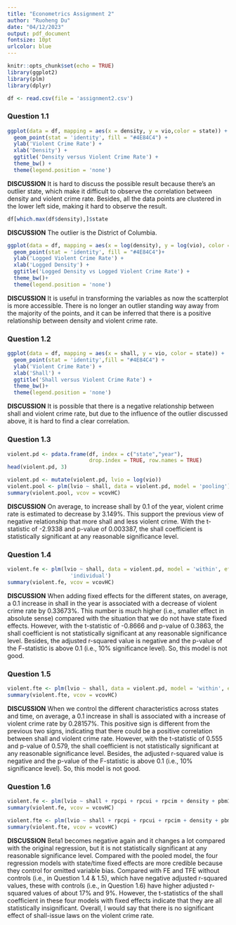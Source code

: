 ```yaml
---
title: "Econometrics Assignment 2"
author: "Ruoheng Du"
date: "04/12/2023"
output: pdf_document
fontsize: 10pt
urlcolor: blue
---
```


```r
knitr::opts_chunk$set(echo = TRUE)
library(ggplot2)
library(plm)
library(dplyr)
```

```r
df <- read.csv(file = 'assignment2.csv')
```


### Question 1.1


```r
ggplot(data = df, mapping = aes(x = density, y = vio,color = state)) +
  geom_point(stat = 'identity', fill = "#4E84C4") + 
  ylab('Violent Crime Rate') +
  xlab('Density') +
  ggtitle('Density versus Violent Crime Rate') +
  theme_bw() + 
  theme(legend.position = 'none')
```

**DISCUSSION** 
It is hard to discuss the possible result because there's an outlier state, which make it difficult to observe the correlation between density and violent crime rate. Besides, all the data points are clustered in the lower left side, making it hard to observe the result.

```r
df[which.max(df$density),]$state
```

**DISCUSSION** 
The outlier is the District of Columbia.

```r
ggplot(data = df, mapping = aes(x = log(density), y = log(vio), color = state)) +
  geom_point(stat = 'identity', fill = "#4E84C4")+ 
  ylab('Logged Violent Crime Rate') +
  xlab('Logged Density') +
  ggtitle('Logged Density vs Logged Violent Crime Rate') +
  theme_bw()+ 
  theme(legend.position = 'none')
```

**DISCUSSION** 
It is useful in transforming the variables as now the scatterplot is more accessible. There is no longer an outlier standing way away from the majority of the points, and it can be inferred that there is a positive relationship between density and violent crime rate. 


### Question 1.2


```r
ggplot(data = df, mapping = aes(x = shall, y = vio, color = state)) +
  geom_point(stat = 'identity',fill = "#4E84C4") + 
  ylab('Violent Crime Rate') +
  xlab('Shall') +
  ggtitle('Shall versus Violent Crime Rate') +
  theme_bw()+ 
  theme(legend.position = 'none')
```

**DISCUSSION** 
It is possible that there is a negative relationship between shall and violent crime rate, but due to the influence of the outlier discussed above, it is hard to find a clear correlation.


### Question 1.3


```r
violent.pd <- pdata.frame(df, index = c("state","year"), 
                          drop.index = TRUE, row.names = TRUE)
head(violent.pd, 3)
```

```r
violent.pd <- mutate(violent.pd, lvio = log(vio))
violent.pool <- plm(lvio ~ shall, data = violent.pd, model = 'pooling')
summary(violent.pool, vcov = vcovHC)
```

**DISCUSSION** 
On average, to increase shall by 0.1 of the year, violent crime rate is estimated to decrease by 3.149%. This support the previous view of negative relationship that more shall and less violent crime. With the t-statistic of -2.9338 and p-value of 0.003387, the shall coefficient is statistically significant at any reasonable significance level.


### Question 1.4


```r
violent.fe <- plm(lvio ~ shall, data = violent.pd, model = 'within', effect = 
                    'individual')
summary(violent.fe, vcov = vcovHC)
```


**DISCUSSION** 
When adding fixed effects for the different states, on average, a 0.1 increase in shall in the year is associated with a decrease of violent crime rate by 0.33673%. This number is much higher (i.e., smaller effect in absolute sense) compared with the situation that we do not have state fixed effects. 
However, with the t-statistic of -0.8666 and p-value of 0.3863, the shall coefficient is not statistically significant at any reasonable significance level. Besides, the adjusted r-squared value is negative and the p-value of the F-statistic is above 0.1 (i.e., 10% significance level). So, this model is not good.


### Question 1.5


```r
violent.fte <- plm(lvio ~ shall, data = violent.pd, model = 'within', effect = 'twoways')
summary(violent.fte, vcov = vcovHC)
```


**DISCUSSION** 
When we control the different characteristics across states and time, on average, a 0.1 increase in shall is associated with a increase of violent crime rate by 0.28157%. This positive sign is different from the previous two signs, indicating that there could be a positive correlation between shall and violent crime rate. However, with the t-statistic of 0.555 and p-value of 0.579, the shall coefficient is not statistically significant at any reasonable significance level. Besides, the adjusted r-squared value is negative and the p-value of the F-statistic is above 0.1 (i.e., 10% significance level). So, this model is not good.


### Question 1.6


```r
violent.fe <- plm(lvio ~ shall + rpcpi + rpcui + rpcim + density + pbm1019 + pbm2029 + pwm1019 + pwm2029, data = violent.pd, model = 'within', effect = 'individual')
summary(violent.fe, vcov = vcovHC)
```

```r
violent.fte <- plm(lvio ~ shall + rpcpi + rpcui + rpcim + density + pbm1019 + pbm2029 + pwm1019 + pwm2029, data = violent.pd, model = 'within', effect = 'twoways')
summary(violent.fte, vcov = vcovHC)
```


**DISCUSSION** 
Beta1 becomes negative again and it changes a lot compared with the original regression, but it is not statistically significant at any reasonable significance level. 
Compared with the pooled model, the four regression models with state/time fixed effects are more credible because they control for omitted variable bias. Compared with FE and TFE without controls (i.e., in Question 1.4 & 1.5), which have negative adjusted r-squared values, these with controls (i.e., in Question 1.6) have higher adjusted r-squared values of about 17% and 9%. However, the t-statistics of the shall coefficient in these four models with fixed effects indicate that they are all statistically insignificant. Overall, I would say that there is no significant effect of shall-issue laws on the violent crime rate.
